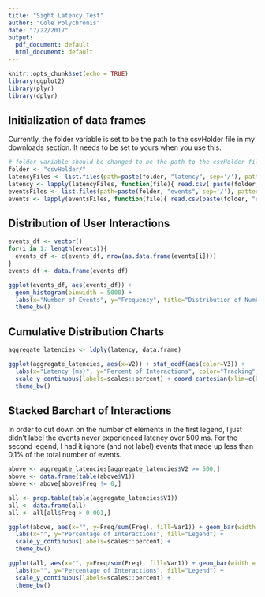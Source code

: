 ```yaml
---
title: "Sight Latency Test"
author: "Cole Polychronis"
date: "7/22/2017"
output: 
  pdf_document: default
  html_document: default
---
```


```r
knitr::opts_chunk$set(echo = TRUE)
library(ggplot2)
library(plyr)
library(dplyr)
```

## Initialization of data frames

Currently, the folder variable is set to be the path to the csvHolder file in my downloads section. It needs to be set to yours when you use this.

```r
# folder variable should be changed to be the path to the csvHolder file
folder <- "csvHolder/"
latencyFiles <- list.files(path=paste(folder, "latency", sep='/'), pattern="*.csv")
latency <- lapply(latencyFiles, function(file){ read.csv( paste(folder, "latency", file, sep='/'), header = FALSE)} )
eventsFiles <- list.files(path=paste(folder, "events", sep='/'), pattern="*.csv")
events <- lapply(eventsFiles, function(file){ read.csv(paste(folder, "events", file, sep='/'), header = FALSE)} )
```

## Distribution of User Interactions
```r
events_df <- vector()
for(i in 1: length(events)){
  events_df <- c(events_df, nrow(as.data.frame(events[i])))
}
events_df <- data.frame(events_df)
```

```r
ggplot(events_df, aes(events_df)) + 
  geom_histogram(binwidth = 5000) + 
  labs(x="Number of Events", y="Frequency", title="Distribution of Number of User Interactions") +
  theme_bw()
```

## Cumulative Distribution Charts
```r
aggregate_latencies <- ldply(latency, data.frame)
```
```r
ggplot(aggregate_latencies, aes(x=V2)) + stat_ecdf(aes(color=V3)) + 
  labs(x="Latency (ms)", y="Percent of Interactions", color="Tracking", title="Cumulative Distribution of Interaction Latency") + 
  scale_y_continuous(labels=scales::percent) + coord_cartesian(xlim=c(0, 30)) +
  theme_bw()
```

## Stacked Barchart of Interactions

In order to cut down on the number of elements in the first legend, I just didn't label the events never experienced latency over 500 ms. For the second legend, I had it ignore (and not label) events that made up less than 0.1% of the total number of events. 

```r
above <- aggregate_latencies[aggregate_latencies$V2 >= 500,]
above <- data.frame(table(above$V1))
above <- above[above$Freq != 0,]

all <- prop.table(table(aggregate_latencies$V1))
all <- data.frame(all)
all <- all[all$Freq > 0.001,]
```
```r
ggplot(above, aes(x="", y=Freq/sum(Freq), fill=Var1)) + geom_bar(width = 1, stat = "identity") +
  labs(x="", y="Percentage of Interactions", fill="Legend") + 
  scale_y_continuous(labels=scales::percent) + 
  theme_bw()

ggplot(all, aes(x="", y=Freq/sum(Freq), fill=Var1)) + geom_bar(width = 1, stat = "identity") +
  labs(x="", y="Percentage of Interactions", fill="Legend") + 
  scale_y_continuous(labels=scales::percent) +
  theme_bw()
```

